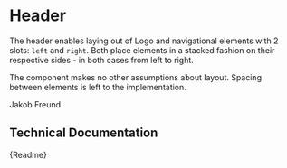 

<Meta title="Components/Layout/Header" component={CmHeader} />

# Header

The header enables laying out of Logo and navigational elements with 2 slots: `left` and `right`.
Both place elements in a stacked fashion on their respective sides - in both cases from left to right.

The component makes no other assumptions about layout. Spacing between elements is left to the implementation.

<Canvas>
	<CmHeader>
		<CmLogo slot="left" />
		<CmText slot="right">Jakob Freund</CmText>
	</CmHeader>
</Canvas>

## Technical Documentation

<Description>{Readme}</Description>
